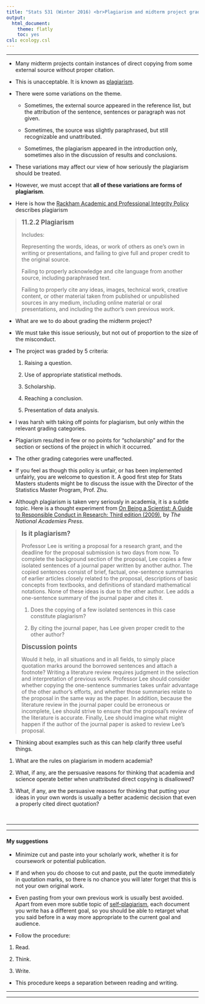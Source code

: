 ```yaml
---
title: "Stats 531 (Winter 2016) <br>Plagiarism and midterm project grades"
output:
  html_document:
    theme: flatly
    toc: yes
csl: ecology.csl
---
```


------

* Many midterm projects contain instances of direct copying from some external source without proper citation.

* This is unacceptable. It is known as [plagiarism](https://en.wikipedia.org/wiki/Plagiarism). 

* There were some variations on the theme.

    + Sometimes, the external source appeared in the reference list, but the attribution of the sentence, sentences or paragraph was not given.

    + Sometimes, the source was slightly paraphrased, but still recognizable and unattributed.

    + Sometimes, the plagiarism appeared in the introduction only, sometimes also in the discussion of results and conclusions.

* These variations may affect our view of how seriously the plagiarism should be treated.

* However, we must accept that **all of these variations are forms of plagiarism**.

* Here is how the [Rackham Academic and Professional Integrity Policy](http://www.rackham.umich.edu/current-students/policies/academic-policies/section11#1132) describes plagiarism

> <big><b> 11.2.2 Plagiarism </b></big>
>
> Includes:
>
>    Representing the words, ideas, or work of others as one’s own in writing or presentations, and failing to give full and proper credit to the original source.
>
>    Failing to properly acknowledge and cite language from another source, including paraphrased text.
>
>    Failing to properly cite any ideas, images, technical work, creative content, or other material taken from published or unpublished sources in any medium, including online material or oral presentations, and including the author’s own previous work.

* What are we to do about grading the midterm project? 

* We must take this issue seriously, but not out of proportion to the size of the misconduct. 

* The project was graded by 5 criteria:

    1. Raising a question. 

    2. Use of appropriate statistical methods.

    3. Scholarship. 

    4. Reaching a conclusion. 

    5. Presentation of data analysis. 

* I was harsh with taking off points for plagiarism, but only within the relevant grading categories.

* Plagiarism resulted in few or no points for "scholarship" and for the section or sections of the project in which it occurred. 

* The other grading categories were unaffected.

* If you feel as though this policy is unfair, or has been implemented unfairly, you are welcome to question it. A good first step for Stats Masters students might be to discuss the issue with the Director of the Statistics Master Program, Prof. Zhu. 

* Although plagiarism is taken very seriously in academia, it is a subtle topic. Here is a thought experiment from [On Being a Scientist: A Guide to Responsible Conduct in Research: Third edition (2009)](http://www.nap.edu/catalog.php?record_id=12192), by <i>The National Academies Press</i>. 

> <big><b>Is it plagiarism?</b></big>
>
> Professor Lee is writing a proposal for a research grant, and the deadline for the proposal submission is two days from now. To complete the background section of the proposal, Lee copies a few isolated sentences of a journal paper written by another author. The copied sentences consist of brief, factual, one-sentence summaries of earlier articles closely related to the proposal, descriptions of basic concepts from textbooks, and definitions of standard mathematical notations. None of these ideas is due to the other author. Lee adds a one-sentence summary of the journal paper and cites it.
> 
> 1. Does the copying of a few isolated sentences in this case constitute plagiarism?
> 
> 2. By citing the journal paper, has Lee given proper credit to the other author?
>
> <big><b>Discussion points</b></big>
> 
> Would it help, in all situations and in all fields, to simply place quotation marks around the borrowed sentences and attach a footnote? Writing a literature review requires judgment in the selection and interpretation of previous work. Professor Lee should consider whether copying the one-sentence summaries takes unfair advantage of the other author’s efforts, and whether those summaries relate to the proposal in the same way as the paper. In addition, because the literature review in the journal paper could be erroneous or incomplete, Lee should strive to ensure that the proposal’s review of the literature is accurate. Finally, Lee should imagine what might happen if the author of the journal paper is asked to review Lee’s proposal.


* Thinking about examples such as this can help clarify three useful things.

1. What are the rules on plagiarism in modern academia?

2. What, if any, are the persuasive reasons for thinking that academia and science operate better when unattributed direct copying is disallowed?

3. What, if any, are the persuasive reasons for thinking that putting your ideas in your own words is usually a better academic decision that even a properly cited direct quotation? 


<br>

------------

------------

#### My suggestions

* Minimize cut and paste into your scholarly work, whether it is for coursework or potential publication. 

* If and when you do choose to cut and paste, put the quote immediately in quotation marks, so there is no chance you will later forget that this is not your own original work.

* Even pasting from your own previous work is usually best avoided. Apart from even more subtle topic of [self-plagiarism](https://en.wikipedia.org/wiki/Plagiarism#Self-plagiarism), each document you write has a different goal, so you should be able to retarget what you said before in a way more appropriate to the current goal and audience. 

* Follow the procedure:

1. Read.

2. Think.

3. Write.

* This procedure keeps a separation between reading and writing.





----------

----------


